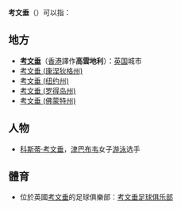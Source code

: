 '''考文垂'''（{{lang-en|Coventry}}）可以指：

==地方==
*'''[[考文垂|考文垂]]'''（[[香港|香港]]譯作'''高雲地利'''）：[[英国|英国]]城市
*[[考文垂_(康涅狄格州)|考文垂 (康涅狄格州)]]
*[[考文垂_(纽约州)|考文垂 (纽约州)]]
*[[考文垂_(罗得岛州)|考文垂 (罗得岛州)]]
*[[考文垂_(佛蒙特州)|考文垂 (佛蒙特州)]]

==人物==
*[[科斯蒂·考文垂|科斯蒂·考文垂]]，[[津巴布韦|津巴布韦]]女子[[游泳|游泳]]选手

==體育==
*位於英國[[考文垂|考文垂]]的足球俱樂部：[[考文垂足球俱乐部|考文垂足球俱乐部]]


{{disambig|K|Cat=三字译名消歧义}}